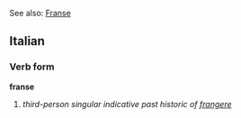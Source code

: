See also: [[Franse]]

==Italian==
===Verb form===
'''franse'''

# ''third-person singular indicative past historic of [[frangere]]''